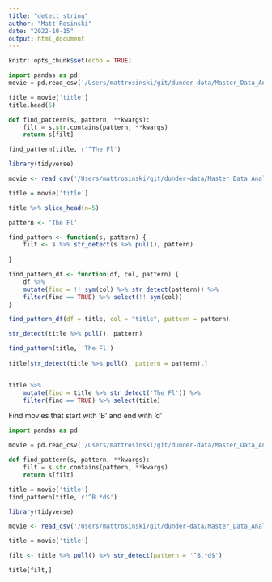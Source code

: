 ```yaml
---
title: "detect string"
author: "Matt Rosinski"
date: "2022-10-15"
output: html_document
---
```


```r
knitr::opts_chunk$set(echo = TRUE)
```

```python
import pandas as pd
movie = pd.read_csv('/Users/mattrosinski/git/dunder-data/Master_Data_Analysis_with_Python_by_Ted_Petrou_20210924/Jupyter Notebooks/data/movie.csv')

title = movie['title']
title.head(5)

```


```python
def find_pattern(s, pattern, **kwargs):
    filt = s.str.contains(pattern, **kwargs)
    return s[filt]

find_pattern(title, r'^The Fl')
```

```r
library(tidyverse)

movie <- read_csv('/Users/mattrosinski/git/dunder-data/Master_Data_Analysis_with_Python_by_Ted_Petrou_20210924/Jupyter Notebooks/data/movie.csv')

title = movie['title']

title %>% slice_head(n=5)

pattern <- 'The Fl'

find_pattern <- function(s, pattern) {
    filt <- s %>% str_detect(s %>% pull(), pattern)
    
}

find_pattern_df <- function(df, col, pattern) {
    df %>% 
    mutate(find = !! sym(col) %>% str_detect(pattern)) %>% 
    filter(find == TRUE) %>% select(!! sym(col))
}

find_pattern_df(df = title, col = "title", pattern = pattern)

str_detect(title %>% pull(), pattern)

find_pattern(title, 'The Fl')
    
title[str_detect(title %>% pull(), pattern = pattern),]


title %>% 
    mutate(find = title %>% str_detect('The Fl')) %>% 
    filter(find == TRUE) %>% select(title)

```

Find movies that start with 'B' and end with 'd'
```python
import pandas as pd

movie = pd.read_csv('/Users/mattrosinski/git/dunder-data/Master_Data_Analysis_with_Python_by_Ted_Petrou_20210924/data/movie.csv')

def find_pattern(s, pattern, **kwargs):
    filt = s.str.contains(pattern, **kwargs)
    return s[filt]

title = movie['title']
find_pattern(title, r'^B.*d$')
```

```r
library(tidyverse)

movie <- read_csv('/Users/mattrosinski/git/dunder-data/Master_Data_Analysis_with_Python_by_Ted_Petrou_20210924/Jupyter Notebooks/data/movie.csv')

title = movie['title']

filt <- title %>% pull() %>% str_detect(pattern = '^B.*d$')

title[filt,]

```

